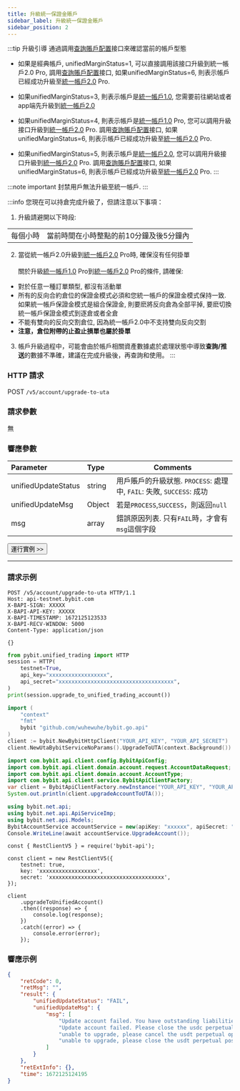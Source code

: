 ```yaml
---
title: 升級統一保證金賬戶
sidebar_label: 升級統一保證金賬戶
sidebar_position: 2
---
```


:::tip 升級引導
通過調用[查詢賬戶配置](account-info)接口來確認當前的帳戶型態

* 如果是經典帳戶, unifiedMarginStatus=1, 可以直接調用該接口升級到統一帳戶2.0 Pro, 調用[查詢賬戶配置](account-info)接口,
如果unifiedMarginStatus=6, 則表示帳戶已經成功升級至[統一帳戶2.0](../acct-mode#統一帳戶20) Pro.

* 如果unifiedMarginStatus=3, 則表示帳戶是[統一帳戶1.0](../acct-mode#統一帳戶10), 您需要前往網站或者app端先升級到[統一帳戶2.0](../acct-mode#統一帳戶20)

* 如果unifiedMarginStatus=4, 則表示帳戶是[統一帳戶1.0](../acct-mode#統一帳戶10) Pro, 您可以調用升級接口升級到[統一帳戶2.0](../acct-mode#統一帳戶20) Pro. 調用[查詢賬戶配置](account-info)接口,
如果unifiedMarginStatus=6, 則表示帳戶已經成功升級至[統一帳戶2.0](../acct-mode#統一帳戶20) Pro.

* 如果unifiedMarginStatus=5, 則表示帳戶是[統一帳戶2.0](../acct-mode#統一帳戶20), 您可以調用升級接口升級到[統一帳戶2.0](../acct-mode#統一帳戶20) Pro. 調用[查詢賬戶配置](account-info)接口,
如果unifiedMarginStatus=6, 則表示帳戶已經成功升級至[統一帳戶2.0](../acct-mode#統一帳戶20) Pro.
:::

:::note important
封禁用戶無法升級至統一帳戶.
:::

:::info
您現在可以持倉完成升級了，但請注意以下事項：
1. 升級請避開以下時段:

| | |
|:----- |:-----|
|每個小時 | 當前時間在小時整點的前10分鐘及後5分鐘內 |

2. 當從統一帳戶2.0升級到[統一帳戶2.0](../acct-mode#統一帳戶20) Pro時, 確保沒有任何掛單<br/><br/>
關於升級[統一帳戶1.0](../acct-mode#統一帳戶10) Pro到[統一帳戶2.0](../acct-mode#統一帳戶20) Pro的條件, 請確保:
* 對於任意一種訂單類型, 都沒有活動單
* 所有的反向合約倉位的保證金模式必須和您統一帳戶的保證金模式保持一致.
 如果統一帳戶保證金模式是組合保證金, 則要麽將反向倉為全部平掉, 
 要麽切換統一帳戶保證金模式到逐倉或者全倉
* 不能有雙向的反向交割倉位, 因為統一帳戶2.0中不支持雙向反向交割
* **注意，倉位附帶的止盈止損單也屬於掛單**

3. 帳戶升級過程中，可能會由於帳戶相關資產數據處於處理狀態中導致**查詢/推送**的數據不準確，建議在完成升級後，再查詢和使用。
:::

### HTTP 請求
POST `/v5/account/upgrade-to-uta`

### 請求參數
無

### 響應參數
| Parameter | Type | Comments|
|:----- |:-----|----- |
|unifiedUpdateStatus |string |用戶賬戶的升級狀態. `PROCESS`: 處理中, `FAIL`: 失敗, `SUCCESS`: 成功 |
|unifiedUpdateMsg |Object |若是`PROCESS`,`SUCCESS`，則返回`null` |
|msg |array |錯誤原因列表. 只有`FAIL`時，才會有`msg`這個字段 |

<a href="/api-explorer/v5/account/upgrade-unified-account"><Button>運行實例 >></Button></a>

---

### 請求示例

<Tabs groupId="programming-languages">
<TabItem value="http" label="HTTP">

```http
POST /v5/account/upgrade-to-uta HTTP/1.1
Host: api-testnet.bybit.com
X-BAPI-SIGN: XXXXX
X-BAPI-API-KEY: XXXXX
X-BAPI-TIMESTAMP: 1672125123533
X-BAPI-RECV-WINDOW: 5000
Content-Type: application/json

{}
```

</TabItem>
<TabItem value="python" label="Python">

```python
from pybit.unified_trading import HTTP
session = HTTP(
    testnet=True,
    api_key="xxxxxxxxxxxxxxxxxx",
    api_secret="xxxxxxxxxxxxxxxxxxxxxxxxxxxxxxxxxxxx",
)
print(session.upgrade_to_unified_trading_account())
```

</TabItem>
<TabItem value="GO" label="GO">

```go
import (
	"context"
	"fmt"
	bybit "github.com/wuhewuhe/bybit.go.api"
)
client := bybit.NewBybitHttpClient("YOUR_API_KEY", "YOUR_API_SECRET")
client.NewUtaBybitServiceNoParams().UpgradeToUTA(context.Background())
```

</TabItem>
<TabItem value="java" label="Java">

```java
import com.bybit.api.client.config.BybitApiConfig;
import com.bybit.api.client.domain.account.request.AccountDataRequest;
import com.bybit.api.client.domain.account.AccountType;
import com.bybit.api.client.service.BybitApiClientFactory;
var client = BybitApiClientFactory.newInstance("YOUR_API_KEY", "YOUR_API_SECRET", BybitApiConfig.TESTNET_DOMAIN).newAccountRestClient();
System.out.println(client.upgradeAccountToUTA());
```

</TabItem>
<TabItem value="DotNet" label=".Net">

```c#
using bybit.net.api;
using bybit.net.api.ApiServiceImp;
using bybit.net.api.Models;
BybitAccountService accountService = new(apiKey: "xxxxxx", apiSecret: "xxxxx");
Console.WriteLine(await accountService.UpgradeAccount());
```

</TabItem>
<TabItem value="Node" label="Node.js">

```n4js
const { RestClientV5 } = require('bybit-api');

const client = new RestClientV5({
    testnet: true,
    key: 'xxxxxxxxxxxxxxxxxx',
    secret: 'xxxxxxxxxxxxxxxxxxxxxxxxxxxxxxxxxxxx',
});

client
    .upgradeToUnifiedAccount()
    .then((response) => {
        console.log(response);
    })
    .catch((error) => {
        console.error(error);
    });
```

</TabItem>
</Tabs>

### 響應示例

```json
{
    "retCode": 0,
    "retMsg": "",
    "result": {
        "unifiedUpdateStatus": "FAIL",
        "unifiedUpdateMsg": {
            "msg": [
                "Update account failed. You have outstanding liabilities in your Spot account.",
                "Update account failed. Please close the usdc perpetual positions in USDC Account.",
                "unable to upgrade, please cancel the usdt perpetual open orders in USDT account.",
                "unable to upgrade, please close the usdt perpetual positions in USDT account."
            ]
        }
    },
    "retExtInfo": {},
    "time": 1672125124195
}
```
